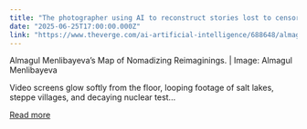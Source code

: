 ```yaml
---
title: "The photographer using AI to reconstruct stories lost to censorship"
date: "2025-06-25T17:00:00.000Z"
link: "https://www.theverge.com/ai-artificial-intelligence/688648/almagul-menlibayeva-ai-reimagining-censored-government-work"
---
```


Almagul Menlibayeva’s Map of Nomadizing Reimaginings. | Image: Almagul Menlibayeva	

Video screens glow softly from the floor, looping footage of salt lakes, steppe villages, and decaying nuclear test...

[Read more](https://www.theverge.com/ai-artificial-intelligence/688648/almagul-menlibayeva-ai-reimagining-censored-government-work)

